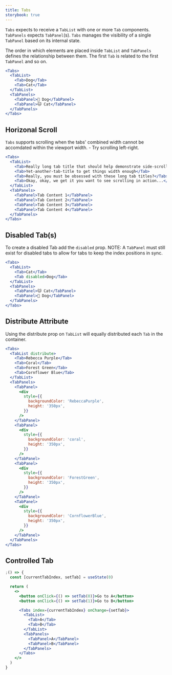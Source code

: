 ```yaml
---
title: Tabs
storybook: true
---
```


`Tabs` expects to receive a `TabList` with one or more `Tab` components. `TabPanels` expects `TabPanel`(s). `Tabs` manages the visibility of a single `TabPanel` based on its internal state.

The order in which elements are placed inside `TabList` and `TabPanels` defines the relationship between them. The first `Tab` is related to the first `TabPanel` and so on.

```jsx
<Tabs>
  <TabList>
    <Tab>Dog</Tab>
    <Tab>Cat</Tab>
  </TabList>
  <TabPanels>
    <TabPanel>🐶 Dog</TabPanel>
    <TabPanel>🐱 Cat</TabPanel>
  </TabPanels>
</Tabs>
```

## Horizonal Scroll

`Tabs` supports scrolling when the tabs' combined width cannot be accomdated within the viewport width. - Try scrolling left-right.

```jsx
<Tabs>
  <TabList>
    <Tab>Really long tab title that should help demonstrate side-scroll</Tab>
    <Tab>Yet-another-tab-title to get things width enough</Tab>
    <Tab>Really, you must be obsessed with these long tab titles?</Tab>
    <Tab>Okay, okay, we get it you want to see scrolling in action...</Tab>
  </TabList>
  <TabPanels>
    <TabPanel>Tab Content 1</TabPanel>
    <TabPanel>Tab Content 2</TabPanel>
    <TabPanel>Tab Content 3</TabPanel>
    <TabPanel>Tab Content 4</TabPanel>
  </TabPanels>
</Tabs>
```

## Disabled Tab(s)

To create a disabled Tab add the `disabled` prop. NOTE: A `TabPanel` must still exist for disabled tabs to allow for tabs to keep the index positions in sync.

```jsx
<Tabs>
  <TabList>
    <Tab>Cat</Tab>
    <Tab disabled>Dog</Tab>
  </TabList>
  <TabPanels>
    <TabPanel>🐱 Cat</TabPanel>
    <TabPanel>🐶 Dog</TabPanel>
  </TabPanels>
</Tabs>
```

## Distribute Attribute

Using the distribute prop on `TabList` will equally distributed each `Tab` in the container.

```jsx
<Tabs>
  <TabList distribute>
    <Tab>Rebecca Purple</Tab>
    <Tab>Coral</Tab>
    <Tab>Forest Green</Tab>
    <Tab>Cornflower Blue</Tab>
  </TabList>
  <TabPanels>
    <TabPanel>
      <div
        style={{
          backgroundColor: 'RebeccaPurple',
          height: '350px',
        }}
      />
    </TabPanel>
    <TabPanel>
      <div
        style={{
          backgroundColor: 'coral',
          height: '350px',
        }}
      />
    </TabPanel>
    <TabPanel>
      <div
        style={{
          backgroundColor: 'ForestGreen',
          height: '350px',
        }}
      />
    </TabPanel>
    <TabPanel>
      <div
        style={{
          backgroundColor: 'CornflowerBlue',
          height: '350px',
        }}
      />
    </TabPanel>
  </TabPanels>
</Tabs>
```

## Controlled Tab

```jsx
;() => {
  const [currentTabIndex, setTab] = useState(0)

  return (
    <>
      <button onClick={() => setTab(0)}>Go to A</button>
      <button onClick={() => setTab(1)}>Go to B</button>

      <Tabs index={currentTabIndex} onChange={setTab}>
        <TabList>
          <Tab>A</Tab>
          <Tab>B</Tab>
        </TabList>
        <TabPanels>
          <TabPanel>A</TabPanel>
          <TabPanel>B</TabPanel>
        </TabPanels>
      </Tabs>
    </>
  )
}
```
